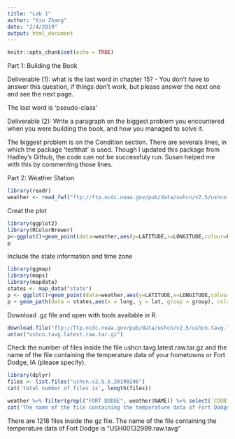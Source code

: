 ```yaml
---
title: "Lab 1"
author: "Xin Zhang"
date: "2/4/2019"
output: html_document
---
```


```r
knitr::opts_chunk$set(echo = TRUE)
```

Part 1: Building the Book

Deliverable (1): what is the last word in chapter 15? - You don't have to answer this question, if things don't work, but please answer the next one and see the next page.

The last word is 'pseudo-class'

Deliverable (2): Write a paragraph on the biggest problem you encountered when you were building the book, and how you managed to solve it.

The biggest problem is on the Condition section. There are severals lines, in which the package 'testthat' is used. Though I updated this package from Hadley's Github, the code can not be successfuly run. Susan helped me with this by commenting those lines.


Part 2: Weather Station

```r
library(readr)
weather <- read_fwf("ftp://ftp.ncdc.noaa.gov/pub/data/ushcn/v2.5/ushcn-v2.5-stations.txt",col_positions = fwf_widths(c(2,1,2,6,9,10,7,3,31,7,7,7,3),col_names = c("COUNTRY CODE ", "NETWORK CODE","ID PLACEHOLDERS (\"00\")","COOP ID", "LATITUDE", "LONGITUDE", "ELEVATION","STATE", "NAME", "COMPONENT 1 (COOP ID)","COMPONENT 2 (COOP ID)","COMPONENT 3 (COOP ID)", "UTC_OFFSET")))
```

Creat the plot
```r
library(ggplot2)
library(RColorBrewer)
p<-ggplot()+geom_point(data=weather,aes(y=LATITUDE,x=LONGITUDE,colour=ELEVATION))+scale_color_gradientn( colours = brewer.pal( 11, "RdYlBu" ))+ coord_fixed(1.3) +  guides(fill=FALSE) 
p
```
Include the state information and time zone
```r
library(ggmap)
library(maps)
library(mapdata)
states <- map_data("state")
p <- ggplot()+geom_point(data=weather,aes(y=LATITUDE,x=LONGITUDE,colour=ELEVATION,shape = as.factor(UTC_OFFSET)))+scale_color_gradientn( colours = brewer.pal( 11, "RdYlBu" ))+ coord_fixed(1.3) +  guides(fill=FALSE) 
p + geom_path(data = states,aes(x = long, y = lat, group = group), color = "black") 
```

Download .gz file and open with tools available in R.
```r
download.file("ftp://ftp.ncdc.noaa.gov/pub/data/ushcn/v2.5/ushcn.tavg.latest.raw.tar.gz",destfile = "ushcn.tavg.latest.raw.tar.gz")
untar("ushcn.tavg.latest.raw.tar.gz")
```

Check the number of files inside the file ushcn.tavg.latest.raw.tar.gz and the name of the file containing the temperature data of your hometowns or Fort Dodge, IA (please specify).

```r
library(dplyr)
files <- list.files("ushcn.v2.5.5.20190206")
cat('total number of files is', length(files))

weather %>% filter(grepl("FORT DODGE", weather$NAME)) %>% select(`COUNTRY CODE `,`NETWORK CODE`,`ID PLACEHOLDERS (\"00\")`,`COOP ID` ) %>% paste(collapse = "") %>% grep(files) -> index
cat('The name of the file containing the temperature data of Fort Dodge, IA is',files[index])
```

There are 1218 files inside the gz file. The name of the file containing the temperature data of Fort Dodge is "USH00132999.raw.tavg"


